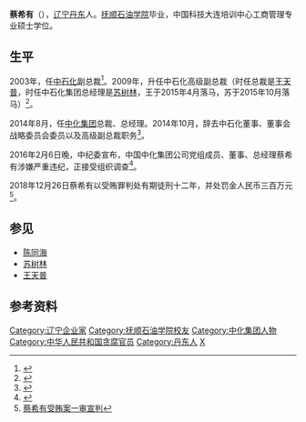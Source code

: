 '''蔡希有'''（{{bd|1961年|8月|catIdx=C蔡}}），[[辽宁|辽宁]][[丹东|丹东]]人。[[抚顺石油学院|抚顺石油学院]]毕业，中国科技大连培训中心工商管理专业硕士学位。

==生平==
2003年，任[[中石化|中石化]]副总裁<ref>{{cite web|url=http://www.thepaper.cn/newsDetail_forward_1382750|title=中石化连续三任总经理被查：陈同海、王天普、苏树林先后落马|accessdate=2016-07-22|publisher=澎湃新闻|archive-date=2016-06-22|archive-url=https://web.archive.org/web/20160622072015/http://www.thepaper.cn/newsDetail_forward_1382750|dead-url=no}}</ref>。2009年，升任中石化高级副总裁（时任总裁是[[王天普|王天普]]，时任中石化集团总经理是[[苏树林|苏树林]]，王于2015年4月落马，苏于2015年10月落马）<ref>{{cite web|url=http://www.gs.xinhuanet.com/news/2016-02/07/c_1118012306.htm|title=蔡希有除夕前夜被查 中石化"三虎"过年狱中相聚|accessdate=2016-07-22|publisher=新华网|archive-url=https://web.archive.org/web/20160208082055/http://www.gs.xinhuanet.com/news/2016-02/07/c_1118012306.htm|archive-date=2016-02-08|dead-url=yes}}</ref>。

2014年8月，任[[中化集团|中化集团]]总裁、总经理。2014年10月，辞去中石化董事、董事会战略委员会委员以及高级副总裁职务<ref>{{cite web|url=http://news.xinhuanet.com/legal/2016-02/07/c_128709242.htm|title=中化总经理蔡希有被查 去年曾称绝不以权谋私|accessdate=2016-07-22|publisher=新华网|archive-date=2016-02-19|archive-url=https://web.archive.org/web/20160219190139/http://news.xinhuanet.com/legal/2016-02/07/c_128709242.htm|dead-url=no}}</ref>。

2016年2月6日晚，中纪委宣布，中国中化集团公司党组成员、董事、总经理蔡希有涉嫌严重违纪，正接受组织调查<ref>{{cite web|url=http://www.ccdi.gov.cn/xwtt/201602/t20160206_74162.html|title=中国中化集团公司党组成员、董事、总经理蔡希有涉嫌严重违纪接受组织调查|accessdate=2016-07-22|publisher=中央纪委监察部网站|archive-date=2016-07-04|archive-url=https://web.archive.org/web/20160704223257/http://www.ccdi.gov.cn/xwtt/201602/t20160206_74162.html|dead-url=no}}</ref>。

2018年12月26日蔡希有以受贿罪判处有期徒刑十二年，并处罚金人民币三百万元<ref>[http://tazy.sdcourt.gov.cn/tazy/371427/371431/3358357/index.html 蔡希有受贿案一审宣判]{{Dead link|date=2020年3月 |bot=InternetArchiveBot |fix-attempted=yes }}</ref>。

==参见==
*[[陈同海|陈同海]]
*[[苏树林|苏树林]]
*[[王天普|王天普]]

==参考资料==
{{reflist}}

{{中共十八大以来的反腐败工作}}
{{DEFAULTSORT:C}}
[[Category:辽宁企业家|Category:辽宁企业家]]
[[Category:抚顺石油学院校友|Category:抚顺石油学院校友]]
[[Category:中化集团人物|Category:中化集团人物]]
[[Category:中华人民共和国贪腐官员|Category:中华人民共和国贪腐官员]]
[[Category:丹东人|Category:丹东人]]
[[Category:蔡姓|X]]